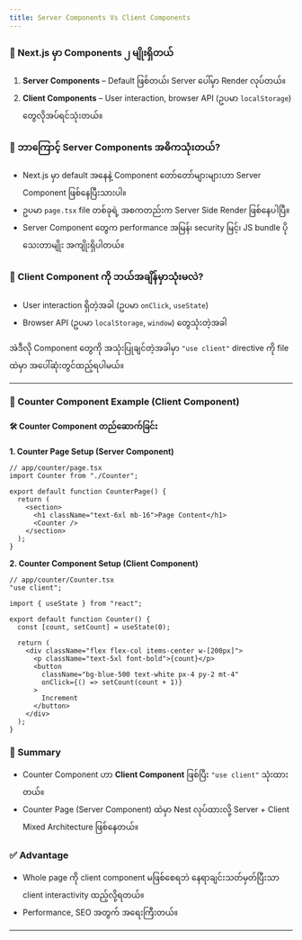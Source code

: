 ```yaml
---
title: Server Components Vs Client Components
---
```


### 📌 Next.js မှာ Components ၂ မျိုးရှိတယ်

1. **Server Components** – Default ဖြစ်တယ်၊ Server ပေါ်မှာ Render လုပ်တယ်။
2. **Client Components** – User interaction, browser API (ဥပမာ `localStorage`) တွေလိုအပ်ရင်သုံးတယ်။

### 🧠 ဘာကြောင့် Server Components အဓိကသုံးတယ်?

- Next.js မှာ default အနေနဲ့ Component တော်တော်များများဟာ Server Component ဖြစ်နေပြီးသားပါ။
- ဥပမာ `page.tsx` file တစ်ခုရဲ့ အစကတည်းက Server Side Render ဖြစ်နေပါပြီ။
- Server Component တွေက performance အမြန်၊ security မြင့်၊ JS bundle ပိုသေးတာမျိုး အကျိုးရှိပါတယ်။

### 🧪 Client Component ကို ဘယ်အချိန်မှာသုံးမလဲ?

- User interaction ရှိတဲ့အခါ (ဥပမာ `onClick`, `useState`)
- Browser API (ဥပမာ `localStorage`, `window`) တွေသုံးတဲ့အခါ

အဲဒီလို Component တွေကို အသုံးပြုချင်တဲ့အခါမှာ `"use client"` directive ကို file ထဲမှာ အပေါ်ဆုံးတွင်ထည့်ရပါမယ်။

---

### 🧮 Counter Component Example (Client Component)

#### 🛠 Counter Component တည်ဆောက်ခြင်း

**1. Counter Page Setup (Server Component)**

```tsx
// app/counter/page.tsx
import Counter from "./Counter";

export default function CounterPage() {
  return (
    <section>
      <h1 className="text-6xl mb-16">Page Content</h1>
      <Counter />
    </section>
  );
}
```

**2. Counter Component Setup (Client Component)**

```tsx
// app/counter/Counter.tsx
"use client";

import { useState } from "react";

export default function Counter() {
  const [count, setCount] = useState(0);

  return (
    <div className="flex flex-col items-center w-[200px]">
      <p className="text-5xl font-bold">{count}</p>
      <button
        className="bg-blue-500 text-white px-4 py-2 mt-4"
        onClick={() => setCount(count + 1)}
      >
        Increment
      </button>
    </div>
  );
}
```

### 🔁 Summary

- Counter Component ဟာ **Client Component** ဖြစ်ပြီး `"use client"` သုံးထားတယ်။
- Counter Page (Server Component) ထဲမှာ Nest လုပ်ထားလို့ Server + Client Mixed Architecture ဖြစ်နေတယ်။

### ✅ Advantage

- Whole page ကို client component မဖြစ်စေရဘဲ နေရာချင်းသတ်မှတ်ပြီးသာ client interactivity ထည့်လို့ရတယ်။
- Performance, SEO အတွက် အရေးကြီးတယ်။

---
